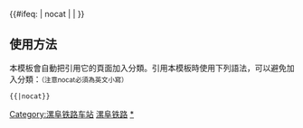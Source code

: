 {{鐵道路線|
| 模板名稱 = 漯阜铁路
| 名稱 = [[漯阜铁路]]
| 代表色 = #0033c9
| Logo = [[File:China Railways.svg|17px]]
| 背景顏色 = #FFFFFF
| 車站列表 = [[漯河站|漯河]] - [[漯河东站|漯河东]] - <s>[[西皋站|西皋]]</s> - <s>[[砖桥站|砖桥]]</s> - [[谭庄站|谭庄]] - <s>[[张庄乡站|张庄乡]]</s> - [[商水站|商水]] - [[周口站|周口]] - <s>[[练集站|练集]]</s> - <s>[[黄寨站|黄寨]]</s> - [[项城站|项城]] - [[郑郭站|郑郭]] - [[沈丘站|沈丘]] - <s>[[赵寨站|赵寨]]</s> - [[纸店站|纸店]] - [[宋阁站|宋阁]] - [[界首市站|界首市]] - <s>[[税镇站|税镇]]</s> - <s>[[旧张集站|旧张集]]</s> - [[太和北站|太和北]] - [[界牌集站|界牌集]] - <s>[[门庄站|门庄]]</s> - [[小梁庄站|小梁庄]] - [[颍泉站|颍泉]] - （ - [[阜阳北站|阜阳北]]） [[阜阳站|阜阳]]
}}
<includeonly>{{#ifeq: {{{1}}} | nocat | <!--空--> | [[Category:漯阜铁路车站]] }}</includeonly><noinclude>

==使用方法==
本模板會自動把引用它的頁面加入分類。引用本模板時使用下列語法，可以避免加入分類：<small>（注意nocat必須為英文小寫）</small>
 <nowiki>{{</nowiki>{{PAGENAME}}<nowiki>|nocat}}</nowiki>
[[Category:中國鐵路路線模板|漯阜铁路]]
[[Category:漯阜铁路车站|*]]
</noinclude>